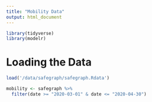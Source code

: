 ```yaml
---
title: "Mobility Data"
output: html_document
---
```


```r
library(tidyverse)
library(modelr)
```

# Loading the Data

```r
load('/data/safegraph/safegraph.Rdata')

mobility <- safegraph %>%
  filter(date >= "2020-03-01" & date <= "2020-04-30")
```

```r

```

